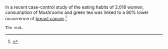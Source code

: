 In a recent case-control study of the eating habits of 2,018 women, consumption of Mushrooms and green tea was linked to a 90% lower occurrence of [[breast cancer]].<ref name="International Journal of Cancer 2009">
{{cite journal
 | last1 = Zhang
 | first1 = M
 | title = Dietary intakes of mushrooms and green tea combine to reduce the risk of breast cancer in Chinese women.
 | journal = International Journal of Cancer
 | volume = 124
 | issue = 6
 | pages = 1404–8
 | year = 2009
 | pmid=19048616
 | doi = 10.1002/ijc.24047
 | last2 = Huang
 | first2 = J
 | last3 = Xie
 | first3 = X
 | last4 = Holman
 | first4 = CD
 }}</ref>
 The end.